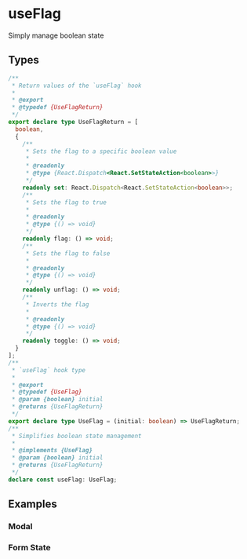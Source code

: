 
<Meta title="Example/UseFlag" />

# useFlag

Simply manage boolean state

## Types

```ts
/**
 * Return values of the `useFlag` hook
 *
 * @export
 * @typedef {UseFlagReturn}
 */
export declare type UseFlagReturn = [
  boolean,
  {
    /**
     * Sets the flag to a specific boolean value
     *
     * @readonly
     * @type {React.Dispatch<React.SetStateAction<boolean>>}
     */
    readonly set: React.Dispatch<React.SetStateAction<boolean>>;
    /**
     * Sets the flag to true
     *
     * @readonly
     * @type {() => void}
     */
    readonly flag: () => void;
    /**
     * Sets the flag to false
     *
     * @readonly
     * @type {() => void}
     */
    readonly unflag: () => void;
    /**
     * Inverts the flag
     *
     * @readonly
     * @type {() => void}
     */
    readonly toggle: () => void;
  }
];
/**
 * `useFlag` hook type
 *
 * @export
 * @typedef {UseFlag}
 * @param {boolean} initial
 * @returns {UseFlagReturn}
 */
export declare type UseFlag = (initial: boolean) => UseFlagReturn;
/**
 * Simplifies boolean state management
 *
 * @implements {UseFlag}
 * @param {boolean} initial
 * @returns {UseFlagReturn}
 */
declare const useFlag: UseFlag;
```

## Examples

### Modal

<Canvas withSource="open">
  <Story name="Modal" parameters={{
    layout: 'centered',
    docs: {
      source: { code: MODAL_CODE, language: 'tsx' },
    },
  }} >
    <Modal />
  </Story>
</Canvas>

### Form State

<Canvas withSource="open">
  <Story name="Form" parameters={{
    layout: 'centered',
    docs: {
      source: { code: FORM_CODE, language: 'tsx' },
    },
  }} >
    <Form />
  </Story>
</Canvas>